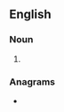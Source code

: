 {{selfref|See also [[Wiktionary:Neologisms]].}}
==English==

===Noun===
{{head|en|noun form}}

# {{plural of|en|neologism}}

===Anagrams===
* {{anagrams|en|a=egilmnooss|gloominess|mooselings}}